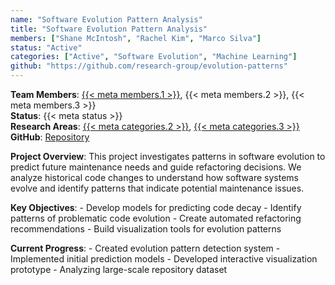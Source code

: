 ```yaml
---
name: "Software Evolution Pattern Analysis"
title: "Software Evolution Pattern Analysis"
members: ["Shane McIntosh", "Rachel Kim", "Marco Silva"]
status: "Active"
categories: ["Active", "Software Evolution", "Machine Learning"]
github: "https://github.com/research-group/evolution-patterns"
---
```

**Team Members**: [{{< meta members.1 >}}](../members/shanemcintosh.qmd), {{< meta members.2 >}}, {{< meta members.3 >}}  
**Status**: {{< meta status >}}  
**Research Areas**: [{{< meta categories.2 >}}](../projects.qmd#category=Software+Evolution), [{{< meta categories.3 >}}](../projects.qmd#category=Machine+Learning)  
**GitHub**: [Repository]({{< meta github >}})

**Project Overview**: 
This project investigates patterns in software evolution to predict future maintenance needs and guide refactoring decisions. We analyze historical code changes to understand how software systems evolve and identify patterns that indicate potential maintenance issues.

**Key Objectives**:
- Develop models for predicting code decay
- Identify patterns of problematic code evolution
- Create automated refactoring recommendations
- Build visualization tools for evolution patterns

**Current Progress**:
- Created evolution pattern detection system
- Implemented initial prediction models
- Developed interactive visualization prototype
- Analyzing large-scale repository dataset
